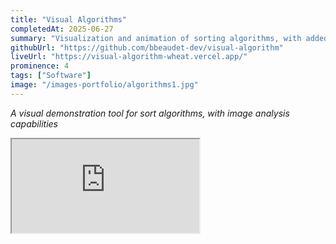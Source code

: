 ```yaml
---
title: "Visual Algorithms"
completedAt: 2025-06-27
summary: "Visualization and animation of sorting algorithms, with added image upload and analysis"
githubUrl: "https://github.com/bbeaudet-dev/visual-algorithm"
liveUrl: "https://visual-algorithm-wheat.vercel.app/"
prominence: 4
tags: ["Software"]
image: "/images-portfolio/algorithms1.jpg"
---
```


_A visual demonstration tool for sort algorithms, with image analysis capabilities_

<LaunchButton
  href="https://visual-algorithm-wheat.vercel.app/"
  title="Open in New Tab"
  icon=""
  color="blue"
/>

<div className="my-8">
  <div className="max-w-5xl mx-auto px-4">
    <div className="border border-gray-300 dark:border-gray-600 rounded-lg shadow-lg overflow-hidden">
      <iframe
        src="https://visual-algorithm-wheat.vercel.app/"
        className="w-full h-[600px]"
        style={{
          border: "none",
        }}
        title="Visual Algorithms - Image Analyzer"
        allow="accelerometer; autoplay; clipboard-write; encrypted-media; gyroscope; picture-in-picture"
      />
    </div>
  </div>
</div>

## Screenshots

<Image
  src="/images-portfolio/algorithms2.jpg"
  alt="Image Analyzer screenshot 2"
  width={800}
  height={600}
  className="rounded-lg my-6"
/>

<Image
  src="/images-portfolio/algorithms1.jpg"
  alt="Image Analyzer screenshot 1"
  width={800}
  height={600}
  className="rounded-lg my-6"
/>

<Image
  src="/images-portfolio/algorithms3.jpg"
  alt="Image Analyzer screenshot 3"
  width={800}
  height={600}
  className="rounded-lg my-6"
/>

<Image
  src="/images-portfolio/algorithms4.jpg"
  alt="Image Analyzer screenshot 4"
  width={800}
  height={600}
  className="rounded-lg my-6"
/>

## Links

- [GitHub Repository](https://github.com/bbeaudet-dev/visual-algorithm)
